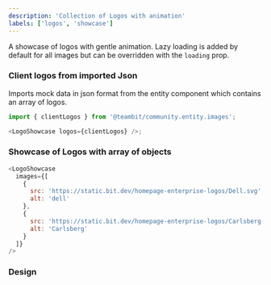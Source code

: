 ```yaml
---
description: 'Collection of Logos with animation'
labels: ['logos', 'showcase']
---
```



A showcase of logos with gentle animation. Lazy loading is added by default for all images but can be overridden with the `loading` prop.

### Client logos from imported Json

Imports mock data in json format from the entity component which contains an array of logos.

```js
import { clientLogos } from '@teambit/community.entity.images';

<LogoShowcase logos={clientLogos} />;
```

### Showcase of Logos with array of objects

```js live
<LogoShowcase
  images={[
    {
      src: 'https://static.bit.dev/homepage-enterprise-logos/Dell.svg',
      alt: 'dell'
    },
    {
      src: 'https://static.bit.dev/homepage-enterprise-logos/Carlsberg-1.svg',
      alt: 'Carlsberg'
    }
  ]}
/>
```

### Design

<FigmaEmbed src="https://www.figma.com/embed?embed_host=share&url=https%3A%2F%2Fwww.figma.com%2Ffile%2FctC1w9YhJvqaO1EZ08gLOV%2FCommunity%3Fnode-id%3D5%253A488" />
